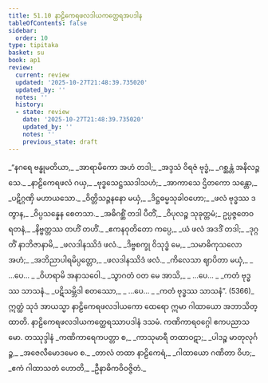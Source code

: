 ```yaml
---
title: 51.10 နာဠိကေရဖလဒါယကတ္ထေရအပဒါန
tableOfContents: false
sidebar:
  order: 10
type: tipitaka
basket: su
book: ap1
review:
  current: review
  updated: '2025-10-27T21:48:39.735020'
  updated_by: ''
  notes: ''
  history:
  - state: review
    date: '2025-10-27T21:48:39.735020'
    updated_by: ''
    notes: ''
    previous_state: draft
---
```



<ReviewStatus review={frontmatter.review} showDetails={true} />

<HypothesisAnnotation frontmatter={frontmatter} />

<DynamicBreadcrumb />

<Division number="91" book="ap1" e="ch" v="20" p="436">

<Paragraph number="6676" type="verses" book="ap1">
_“နဂရေ ဗန္ဓုမတိယာ,_  
_အာရာမိကော အဟံ တဒါ;_  
_အဒ္ဒသံ ဝိရဇံ ဗုဒ္ဓံ,_  
_ဂစ္ဆန္တံ အနိလဉ္ဇသေ._  

</Paragraph>

</Division>
<Division number="92" book="ap1" e="ch" v="20" p="436">

<Paragraph number="6677" type="verses" book="ap1">
_နာဠိကေရဖလံ ဂယှ,_  
_ဗုဒ္ဓသေဋ္ဌဿဒါသဟံ;_  
_အာကာသေ ဌိတကော သန္တော,_  
_ပဋိဂ္ဂဏှိ မဟာယသော._  

</Paragraph>

</Division>
<Division number="93" book="ap1" e="ch" v="20" p="436">

<Paragraph number="6678" type="verses" book="ap1">
_ဝိတ္တိသဉ္ဇနနော မယှံ,_  
_ဒိဋ္ဌဓမ္မသုခါဝဟော;_  
_ဖလံ ဗုဒ္ဓဿ ဒတွာန,_  
_ဝိပ္ပသန္နေန စေတသာ._  

</Paragraph>

</Division>
<Division number="94" book="ap1" e="ch" v="20" p="436">

<Paragraph number="6679" type="verses" book="ap1">
_အဓိဂစ္ဆိံ တဒါ ပီတိံ,_  
_ဝိပုလဉ္စ သုခုတ္တမံ;_  
ဥပ္ပဇ္ဇတေဝ ရတနံ,_  
_နိဗ္ဗတ္တဿ တဟိံ တဟိံ._  

</Paragraph>

</Division>
<Division number="95" book="ap1" e="ch" v="20" p="436">

<Paragraph number="6680" type="verses" book="ap1">
_ဧကနဝုတိတော ကပ္ပေ,_  
_ယံ ဖလံ အဒဒိံ တဒါ;_  
_ဒုဂ္ဂတိံ နာဘိဇာနာမိ,_  
_ဖလဒါနဿိဒံ ဖလံ._  

</Paragraph>

</Division>
<Division number="96" book="ap1" e="ch" v="20" p="436">

<Paragraph number="6681" type="verses" book="ap1">
_ဒိဗ္ဗစက္ခု ဝိသုဒ္ဓံ မေ,_  
_သမာဓိကုသလော အဟံ;_  
_အဘိညာပါရမိပ္ပတ္တော,_  
_ဖလဒါနဿိဒံ ဖလံ._  

</Paragraph>

</Division>
<Division number="97" book="ap1" e="ch" v="20" p="437">

<Paragraph number="6682" type="verses" book="ap1">
_ကိလေသာ ဈာပိတာ မယှံ,_  
_ …ပေ… _  
_ဝိဟရာမိ အနာသဝေါ._  

</Paragraph>

</Division>
<Division number="98" book="ap1" e="ch" v="20" p="437">

<Paragraph number="6683" type="verses" book="ap1">
_သွာဂတံ ဝတ မေ အာသိ,_  
_ …ပေ… _  
_ကတံ ဗုဒ္ဓဿ သာသနံ._  

</Paragraph>

</Division>
<Division number="99" book="ap1" e="ch" v="20" p="437">

<Paragraph number="6684" type="verses" book="ap1">
_ပဋိသမ္ဘိဒါ စတဿော,_  
_ …ပေ… _  
_ကတံ ဗုဒ္ဓဿ သာသနံ”. (5366)_  

</Paragraph>

<Paragraph number="6685" book="ap1">
ဣတ္ထံ သုဒံ အာယသ္မာ နာဠိကေရဖလဒါယကော ထေရော ဣမာ ဂါထာယော အဘာသိတ္ထာတိ.

</Paragraph>
</Division>

<Paragraph number="6686" type="center" book="ap1">
နာဠိကေရဖလဒါယကတ္ထေရဿာပဒါနံ ဒသမံ.



</Paragraph>

<Paragraph number="6687" type="center" book="ap1">
ကဏိကာရဝဂ္ဂေါ ဧကပညာသမော.



</Paragraph>

<Paragraph number="6688" type="center" book="ap1">
တဿုဒ္ဒါနံ


</Paragraph>

<Paragraph number="6689" type="verses" book="ap1">
_ကဏိကာရေကပတ္တာ စ,_  
_ကာသုမာရီ တထာဝဋာ;_  
_ပါဒဉ္စ မာတုလုင်္ဂဉ္စ,_  
_အဇေလီမောဒမေဝ စ._  

</Paragraph>

<Paragraph number="6690" type="verses" book="ap1">
_တာလံ တထာ နာဠိကေရံ,_  
_ဂါထာယော ဂဏိတာ ဝိဟ;_  
_ဧကံ ဂါထာသတံ ဟောတိ,_  
_ဦနာဓိကဝိဝဇ္ဇိတံ._
</Paragraph>